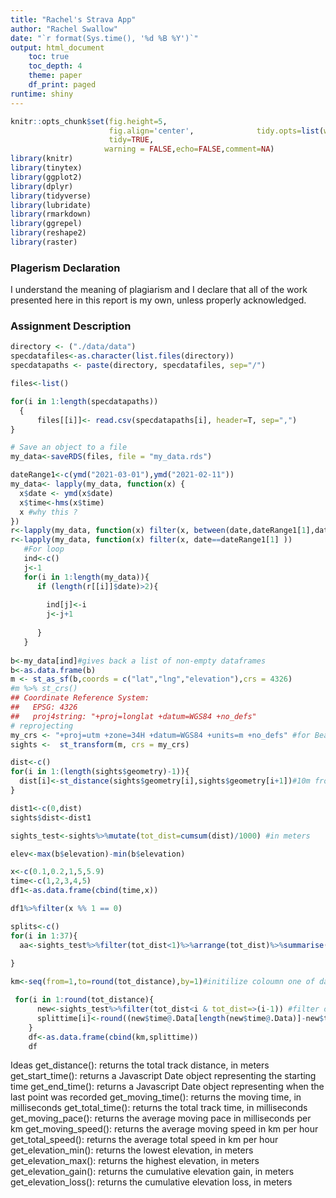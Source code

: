 ```yaml
---
title: "Rachel's Strava App"
author: "Rachel Swallow"
date: "`r format(Sys.time(), '%d %B %Y')`"
output: html_document
    toc: true
    toc_depth: 4
    theme: paper 
    df_print: paged
runtime: shiny
---
```


```r
knitr::opts_chunk$set(fig.height=5,
                      fig.align='center',              tidy.opts=list(width.cutoff=60),
                      tidy=TRUE, 
                     warning = FALSE,echo=FALSE,comment=NA)
library(knitr)
library(tinytex)
library(ggplot2)
library(dplyr)
library(tidyverse)
library(lubridate)
library(rmarkdown)
library(ggrepel)
library(reshape2)
library(raster)
```
### Plagerism Declaration
I understand the meaning of plagiarism and I declare that all of the work presented here in this report is my own, unless properly acknowledged. 

### Assignment Description 
\marginpar{\bf{[15]}}

```r
directory <- ("./data/data")
specdatafiles<-as.character(list.files(directory))
specdatapaths <- paste(directory, specdatafiles, sep="/")

files<-list()

for(i in 1:length(specdatapaths))
  {
      files[[i]]<- read.csv(specdatapaths[i], header=T, sep=",")
}

# Save an object to a file
my_data<-saveRDS(files, file = "my_data.rds")

```

```r
dateRange1<-c(ymd("2021-03-01"),ymd("2021-02-11"))
my_data<- lapply(my_data, function(x) {
  x$date <- ymd(x$date)
  x$time<-hms(x$time)
  x #why this ?
})
r<-lapply(my_data, function(x) filter(x, between(date,dateRange1[1],dateRange1[2]) ))
r<-lapply(my_data, function(x) filter(x, date==dateRange1[1] ))
   #For loop
   ind<-c()
   j<-1
   for(i in 1:length(my_data)){
      if (length(r[[i]]$date)>2){
        
        ind[j]<-i
        j<-j+1
        
      }
   }
   
b<-my_data[ind]#gives back a list of non-empty dataframes
b<-as.data.frame(b)
m <- st_as_sf(b,coords = c("lat","lng","elevation"),crs = 4326)
#m %>% st_crs()
## Coordinate Reference System:
##   EPSG: 4326 
##   proj4string: "+proj=longlat +datum=WGS84 +no_defs"
# reprojecting
my_crs <- "+proj=utm +zone=34H +datum=WGS84 +units=m +no_defs" #for Beaufort 
sights <-  st_transform(m, crs = my_crs)

dist<-c()
for(i in 1:(length(sights$geometry)-1)){
  dist[i]<-st_distance(sights$geometry[i],sights$geometry[i+1])#10m from 
}

dist1<-c(0,dist)
sights$dist<-dist1

sights_test<-sights%>%mutate(tot_dist=cumsum(dist)/1000) #in meters 

elev<-max(b$elevation)-min(b$elevation)

x<-c(0.1,0.2,1,5,5.9)
time<-c(1,2,3,4,5)
df1<-as.data.frame(cbind(time,x))

df1%>%filter(x %% 1 == 0)

splits<-c()
for(i in 1:37){
  aa<-sights_test%>%filter(tot_dist<1)%>%arrange(tot_dist)%>%summarise()
  
}

km<-seq(from=1,to=round(tot_distance),by=1)#initilize coloumn one of dataframe = the kms 

 for(i in 1:round(tot_distance){
      new<-sights_test%>%filter(tot_dist<i & tot_dist=>(i-1)) #filter out the data between the two kms relevent = 1km split 
      splittime[i]<-round((new$time@.Data[length(new$time@.Data)]-new$time@.Data[1])/60,2)
    }
    df<-as.data.frame(cbind(km,splittime))
    df
```


Ideas 
get_distance(): returns the total track distance, in meters
get_start_time(): returns a Javascript Date object representing the starting time
get_end_time(): returns a Javascript Date object representing when the last point was recorded
get_moving_time(): returns the moving time, in milliseconds
get_total_time(): returns the total track time, in milliseconds
get_moving_pace(): returns the average moving pace in milliseconds per km
get_moving_speed(): returns the average moving speed in km per hour
get_total_speed(): returns the average total speed in km per hour
get_elevation_min(): returns the lowest elevation, in meters
get_elevation_max(): returns the highest elevation, in meters
get_elevation_gain(): returns the cumulative elevation gain, in meters
get_elevation_loss(): returns the cumulative elevation loss, in meters